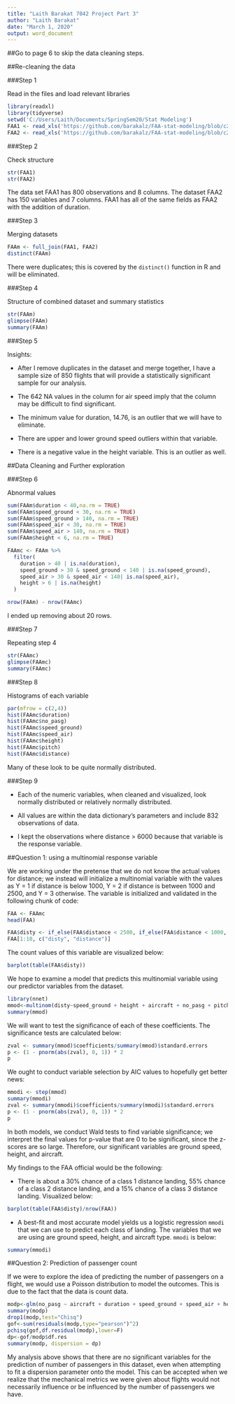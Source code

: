 ---
title: "Laith Barakat 7042 Project Part 3"
author: "Laith Barakat"
date: "March 1, 2020"
output: word_document
---

##Go to page 6 to skip the data cleaning steps. 

##Re-cleaning the data

###Step 1

Read in the files and load relevant libraries

```{r warning=FALSE, message=FALSE}
library(readxl)
library(tidyverse)
setwd('C:/Users/Laith/Documents/SpringSem20/Stat Modeling')
FAA1 <- read_xls('https://github.com/barakalz/FAA-stat-modeling/blob/c2c8e7428c78792401d0e425ee491d7b074333aa/FAA1-1.xls')
FAA2 <- read_xls('https://github.com/barakalz/FAA-stat-modeling/blob/c2c8e7428c78792401d0e425ee491d7b074333aa/FAA2-1.xls')
```


###Step 2

Check structure

```{r}
str(FAA1)
str(FAA2)
```

The data set FAA1 has 800 observations and 8 columns. The dataset FAA2 has 150 variables and 7 columns. FAA1 has all of the same fields as FAA2 with the addition of duration. 

###Step 3

Merging datasets

```{r}
FAAm <- full_join(FAA1, FAA2)
distinct(FAAm)

```

There were duplicates; this is covered by the `distinct()` function in R and will be eliminated.

###Step 4

Structure of combined dataset and summary statistics

```{r}
str(FAAm)
glimpse(FAAm)
summary(FAAm)
```

###Step 5

Insights:

* After I remove duplicates in the dataset and merge together, I have a sample size of 850 flights that will provide a statistically significant sample for our analysis.

* The 642 NA values in the column for air speed imply that the column may be difficult to find significant.

* The minimum value for duration, 14.76, is an outlier that we will have to eliminate.

* There are upper and lower ground speed outliers within that variable. 

* There is a negative value in the height variable. This is an outlier as well. 

##Data Cleaning and Further exploration

###Step 6

Abnormal values

```{r}
sum(FAAm$duration < 40,na.rm = TRUE)
sum(FAAm$speed_ground < 30, na.rm = TRUE)
sum(FAAm$speed_ground > 140, na.rm = TRUE)
sum(FAAm$speed_air < 30, na.rm = TRUE)
sum(FAAm$speed_air > 140, na.rm = TRUE)
sum(FAAm$height < 6, na.rm = TRUE)

FAAmc <- FAAm %>% 
  filter(
    duration > 40 | is.na(duration),
    speed_ground > 30 & speed_ground < 140 | is.na(speed_ground),
    speed_air > 30 & speed_air < 140| is.na(speed_air),
    height > 6 | is.na(height)
  )

nrow(FAAm) - nrow(FAAmc)
```

I ended up removing about 20 rows. 

###Step 7

Repeating step 4

```{r}
str(FAAmc)
glimpse(FAAmc)
summary(FAAmc)
```

###Step 8 

Histograms of each variable

```{r}
par(mfrow = c(2,4))
hist(FAAmc$duration)
hist(FAAmc$no_pasg)
hist(FAAmc$speed_ground)
hist(FAAmc$speed_air)
hist(FAAmc$height)
hist(FAAmc$pitch)
hist(FAAmc$distance)

```

Many of these look to be quite normally distributed.

###Step 9

* Each of the numeric variables, when cleaned and visualized, look normally distributed or relatively normally distributed.

* All values are within the data dictionary's parameters and include 832 observations of data.

* I kept the observations where distance > 6000 because that variable is the response variable.

##Question 1: using a multinomial response variable

We are working under the pretense that we do not know the actual values for distance; we instead will initialize a multinomial variable with the values as Y = 1 if distance is below 1000, Y = 2 if distance is between 1000 and 2500, and Y = 3 otherwise. The variable is initialized and validated in the following chunk of code:

```{r}
FAA <- FAAmc
head(FAA)

FAA$disty <- if_else(FAA$distance < 2500, if_else(FAA$distance < 1000, 1,2),3)
FAA[1:10, c("disty", "distance")]

```

The count values of this variable are visualized below:

```{r}
barplot(table(FAA$disty))
```

We hope to examine a model that predicts this multinomial variable using our predictor variables from the dataset. 

```{r}
library(nnet)        
mmod<-multinom(disty~speed_ground + height + aircraft + no_pasg + pitch,FAA)
summary(mmod)

```

We will want to test the significance of each of these coefficients. The significance tests are calculated below:

```{r}
zval <- summary(mmod)$coefficients/summary(mmod)$standard.errors
p <- (1 - pnorm(abs(zval), 0, 1)) * 2
p
```

We ought to conduct variable selection by AIC values to hopefully get better news:

```{r}
mmodi <- step(mmod)
summary(mmodi)
zval <- summary(mmodi)$coefficients/summary(mmodi)$standard.errors
p <- (1 - pnorm(abs(zval), 0, 1)) * 2
p
```

In both models, we conduct Wald tests to find variable significance; we interpret the final values for p-value that are 0 to be significant, since the z-scores are so large. Therefore, our significant variables are ground speed, height, and aircraft. 

My findings to the FAA official would be the following:

* There is about a 30% chance of a class 1 distance landing, 55% chance of a class 2 distance landing, and a 15% chance of a class 3 distance landing. Visualized below:

```{r echo=FALSE}
barplot(table(FAA$disty)/nrow(FAA))
```

* A best-fit and most accurate model yields us a logistic regression `mmodi` that we can use to predict each class of landing. The variables that we are using are ground speed, height, and aircraft type. `mmodi` is below:

```{r}
summary(mmodi)
```

##Question 2: Prediction of passenger count

If we were to explore the idea of predicting the number of passengers on a flight, we would use a Poisson distribution to model the outcomes. This is due to the fact that the data is count data. 

```{r}
modp<-glm(no_pasg ~ aircraft + duration + speed_ground + speed_air + height + pitch + distance, family=poisson, FAA)
summary(modp)
drop1(modp,test="Chisq")
gof<-sum(residuals(modp,type="pearson")^2)
pchisq(gof,df.residual(modp),lower=F)
dp<-gof/modp$df.res
summary(modp, dispersion = dp)
```

My analysis above shows that there are no significant variables for the prediction of number of passengers in this dataset, even when attempting to fit a dispersion parameter onto the model. This can be accepted when we realize that the mechanical metrics we were given about flights would not necessarily influence or be influenced by the number of passengers we have. 
